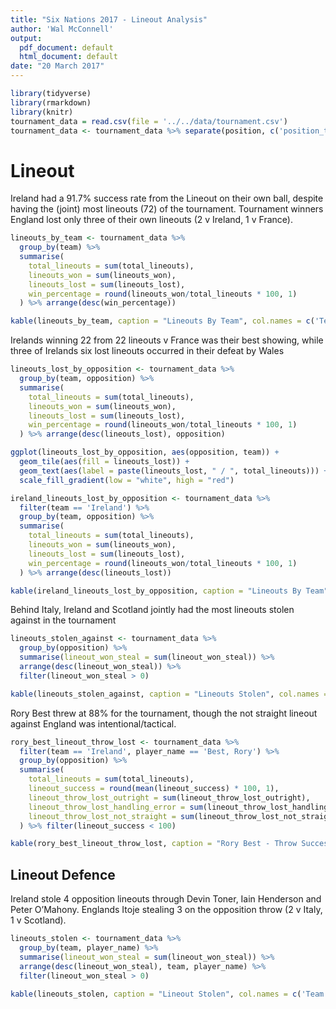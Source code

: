 ```yaml
---
title: "Six Nations 2017 - Lineout Analysis"
author: 'Wal McConnell'
output:
  pdf_document: default
  html_document: default
date: "20 March 2017"
---
```


```r
library(tidyverse)
library(rmarkdown)
library(knitr)
tournament_data = read.csv(file = '../../data/tournament.csv')
tournament_data <- tournament_data %>% separate(position, c('position_type', 'position_numnber'))
```
# Lineout

Ireland had a 91.7% success rate from the Lineout on their own ball, despite having the (joint) most lineouts (72) of the tournament. Tournament winners England lost only three of their own lineouts (2 v Ireland, 1 v France).

```r
lineouts_by_team <- tournament_data %>% 
  group_by(team) %>%
  summarise(
    total_lineouts = sum(total_lineouts),
    lineouts_won = sum(lineouts_won), 
    lineouts_lost = sum(lineouts_lost),
    win_percentage = round(lineouts_won/total_lineouts * 100, 1)
  ) %>% arrange(desc(win_percentage))

kable(lineouts_by_team, caption = "Lineouts By Team", col.names = c('Team', 'Total', 'Won', 'Lost', 'Win %'))
```

Irelands winning 22 from 22 lineouts v France was their best showing, while three of Irelands six lost lineouts occurred in their defeat by Wales 

```r
lineouts_lost_by_opposition <- tournament_data %>% 
  group_by(team, opposition) %>%
  summarise(
    total_lineouts = sum(total_lineouts),
    lineouts_won = sum(lineouts_won), 
    lineouts_lost = sum(lineouts_lost),
    win_percentage = round(lineouts_won/total_lineouts * 100, 1)
  ) %>% arrange(desc(lineouts_lost), opposition)

ggplot(lineouts_lost_by_opposition, aes(opposition, team)) + 
  geom_tile(aes(fill = lineouts_lost)) +
  geom_text(aes(label = paste(lineouts_lost, " / ", total_lineouts))) +
  scale_fill_gradient(low = "white", high = "red") 
```

```r
ireland_lineouts_lost_by_opposition <- tournament_data %>% 
  filter(team == 'Ireland') %>%
  group_by(team, opposition) %>%
  summarise(
    total_lineouts = sum(total_lineouts),
    lineouts_won = sum(lineouts_won), 
    lineouts_lost = sum(lineouts_lost),
    win_percentage = round(lineouts_won/total_lineouts * 100, 1)
  ) %>% arrange(desc(lineouts_lost))

kable(ireland_lineouts_lost_by_opposition, caption = "Lineouts By Team", col.names = c('Team', 'Opposition', 'Total', 'Won', 'Lost', 'Win %'))

```

Behind Italy, Ireland and Scotland jointly had the most lineouts stolen against in the tournament

```r
lineouts_stolen_against <- tournament_data %>%
  group_by(opposition) %>%
  summarise(lineout_won_steal = sum(lineout_won_steal)) %>% 
  arrange(desc(lineout_won_steal)) %>% 
  filter(lineout_won_steal > 0)

kable(lineouts_stolen_against, caption = "Lineouts Stolen", col.names = c('Team', 'Lineouts Stolen'))
```


Rory Best threw at 88% for the tournament, though the not straight lineout against England was intentional/tactical.

```r
rory_best_lineout_throw_lost <- tournament_data %>% 
  filter(team == 'Ireland', player_name == 'Best, Rory') %>%
  group_by(opposition) %>%
  summarise(
    total_lineouts = sum(total_lineouts),
    lineout_success = round(mean(lineout_success) * 100, 1),
    lineout_throw_lost_outright = sum(lineout_throw_lost_outright),
    lineout_throw_lost_handling_error = sum(lineout_throw_lost_handling_error),
    lineout_throw_lost_not_straight = sum(lineout_throw_lost_not_straight)
  ) %>% filter(lineout_success < 100)

kable(rory_best_lineout_throw_lost, caption = "Rory Best - Throw Success", col.names = c('Opposition', 'Total', '% Success', 'Lost Outright', 'Lost - Handling Error', 'Lost - Not Straight'))
```

## Lineout Defence

Ireland stole 4 opposition lineouts through Devin Toner, Iain Henderson and Peter O'Mahony. Englands Itoje stealing 3 on the opposition throw (2 v Italy, 1 v Scotland).

```r
lineouts_stolen <- tournament_data %>%
  group_by(team, player_name) %>%
  summarise(lineout_won_steal = sum(lineout_won_steal)) %>% 
  arrange(desc(lineout_won_steal), team, player_name) %>% 
  filter(lineout_won_steal > 0)

kable(lineouts_stolen, caption = "Lineout Stolen", col.names = c('Team', 'Player', 'Lineouts Stolen'))
```


